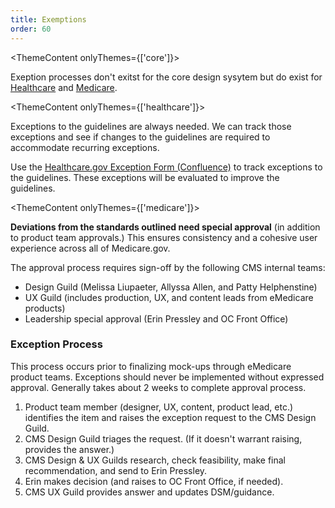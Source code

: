```yaml
---
title: Exemptions
order: 60
---
```


<ThemeContent onlyThemes={['core']}>

Exeption processes don't exitst for the core design sysytem but do exist for [Healthcare](/guidelines/exemptions/?theme=healthcare) and [Medicare](/guidelines/exemptions/?theme=medicare). 

</ThemeContent>


<ThemeContent onlyThemes={['healthcare']}>

Exceptions to the guidelines are always needed. We can track those exceptions and see if changes to the guidelines are required to accommodate recurring exceptions. 

Use the [Healthcare.gov Exception Form (Confluence)](https://confluence.cms.gov/display/HCDSG/Design+exception+form) to track exceptions to the guidelines. These exceptions will be evaluated to improve the guidelines. 

</ThemeContent>


<ThemeContent onlyThemes={['medicare']}>

**Deviations from the standards outlined need special approval** (in addition to product team approvals.) This ensures consistency and a cohesive user experience across all of Medicare.gov.

The approval process requires sign-off by the following CMS internal teams:

- Design Guild (Melissa Liupaeter, Allyssa Allen, and Patty Helphenstine)
- UX Guild (includes production, UX, and content leads from eMedicare products)
- Leadership special approval (Erin Pressley and OC Front Office)

### Exception Process

This process occurs prior to finalizing mock-ups through eMedicare product teams. Exceptions should never be implemented without expressed approval. Generally takes about 2 weeks to complete approval process.


1. Product team member (designer, UX, content, product lead, etc.) identifies the item and raises the exception request to the CMS Design Guild.
1. CMS Design Guild triages the request. (If it doesn't warrant raising, provides the answer.)
1. CMS Design & UX Guilds research, check feasibility, make final recommendation, and send to Erin Pressley.
1. Erin makes decision (and raises to OC Front Office, if needed).
1. CMS UX Guild provides answer and updates DSM/guidance.

</ThemeContent>





